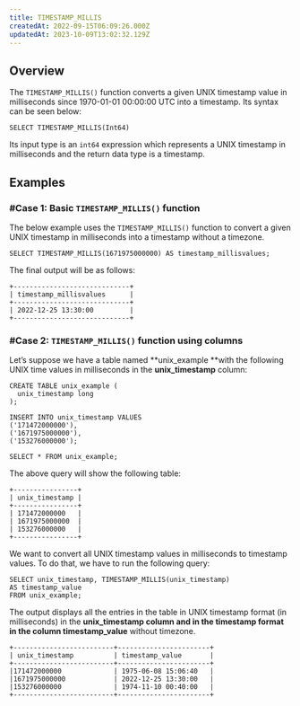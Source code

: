 ```yaml
---
title: TIMESTAMP_MILLIS
createdAt: 2022-09-15T06:09:26.000Z
updatedAt: 2023-10-09T13:02:32.129Z
---
```


## Overview

The `TIMESTAMP_MILLIS()` function converts a given UNIX timestamp value in milliseconds since 1970-01-01 00:00:00 UTC into a timestamp. Its syntax can be seen below:

```pgsql
SELECT TIMESTAMP_MILLIS(Int64)
```

Its input type is an `int64` expression which represents a UNIX timestamp in milliseconds and the return data type is a timestamp.

## Examples

### #Case 1: Basic `TIMESTAMP_MILLIS()` function

The below example uses the `TIMESTAMP_MILLIS()` function to convert a given UNIX timestamp in milliseconds into a timestamp without a timezone.

```pgsql
SELECT TIMESTAMP_MILLIS(1671975000000) AS timestamp_millisvalues;
```

The final output will be as follows:

```pgsql
+-----------------------------+
| timestamp_millisvalues      |
+-----------------------------+
| 2022-12-25 13:30:00         |
+-----------------------------+
```

### #Case 2: `TIMESTAMP_MILLIS()` function using columns

Let’s suppose we have a table named **unix\_example **with the following UNIX time values in milliseconds in the **unix\_timestamp** column:

```pgsql
CREATE TABLE unix_example (
  unix_timestamp long
);

INSERT INTO unix_timestamp VALUES 
('171472000000'),
('1671975000000'),
('153276000000');
```

```pgsql
SELECT * FROM unix_example;
```

The above query will show the following table:

```pgsql
+----------------+
| unix_timestamp | 
+----------------+
| 171472000000   |
| 1671975000000  |
| 153276000000   |
+----------------+
```

We want to convert all UNIX timestamp values in milliseconds to timestamp values. To do that, we have to run the following query:

```pgsql
SELECT unix_timestamp, TIMESTAMP_MILLIS(unix_timestamp)
AS timestamp_value
FROM unix_example;
```

The output displays all the entries in the table in UNIX timestamp format (in milliseconds) in the **unix\_timestamp **column and in the timestamp format in the column** timestamp\_value** without timezone.

```pgsql
+-------------------------+-----------------------+
| unix_timestamp          | timestamp_value       |
+-------------------------+-----------------------+
|171472000000             | 1975-06-08 15:06:40   |
|1671975000000            | 2022-12-25 13:30:00   |
|153276000000             | 1974-11-10 00:40:00   |
+-------------------------+-----------------------+
```

